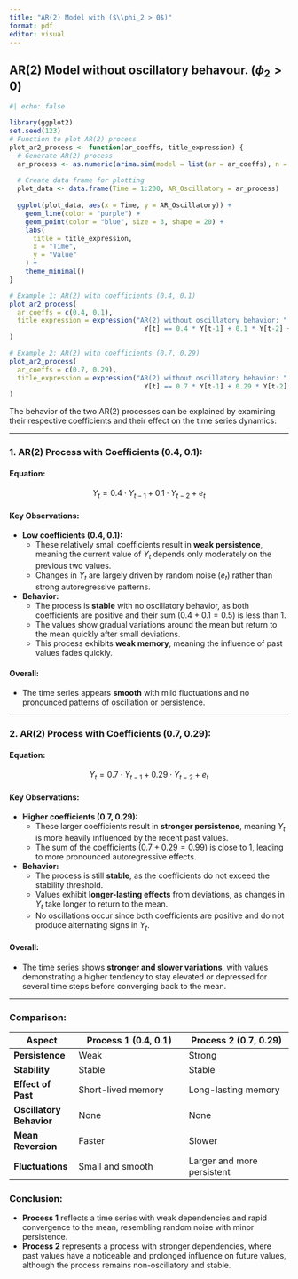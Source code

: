 ```yaml
---
title: "AR(2) Model with ($\\phi_2 > 0$)"
format: pdf
editor: visual
---
```


## AR(2) Model without oscillatory behavour. ($\phi_2 > 0$)


```r
#| echo: false

library(ggplot2)
set.seed(123)
# Function to plot AR(2) process
plot_ar2_process <- function(ar_coeffs, title_expression) {
  # Generate AR(2) process
  ar_process <- as.numeric(arima.sim(model = list(ar = ar_coeffs), n = 200))
  
  # Create data frame for plotting
  plot_data <- data.frame(Time = 1:200, AR_Oscillatory = ar_process)
  
  ggplot(plot_data, aes(x = Time, y = AR_Oscillatory)) + 
    geom_line(color = "purple") + 
    geom_point(color = "blue", size = 3, shape = 20) + 
    labs(
      title = title_expression,
      x = "Time", 
      y = "Value"
    ) +
    theme_minimal()
}

# Example 1: AR(2) with coefficients (0.4, 0.1)
plot_ar2_process(
  ar_coeffs = c(0.4, 0.1),
  title_expression = expression("AR(2) without oscillatory behavior: " ~ 
                                  Y[t] == 0.4 * Y[t-1] + 0.1 * Y[t-2] + e[t])
)

# Example 2: AR(2) with coefficients (0.7, 0.29)
plot_ar2_process(
  ar_coeffs = c(0.7, 0.29),
  title_expression = expression("AR(2) without oscillatory behavior: " ~ 
                                  Y[t] == 0.7 * Y[t-1] + 0.29 * Y[t-2] + e[t])
)

```

The behavior of the two AR(2) processes can be explained by examining their respective coefficients and their effect on the time series dynamics:

---

### **1. AR(2) Process with Coefficients (0.4, 0.1):**

#### Equation:
$$
Y_t = 0.4 \cdot Y_{t-1} + 0.1 \cdot Y_{t-2} + e_t 
$$

#### Key Observations:
- **Low coefficients (0.4, 0.1):**
  - These relatively small coefficients result in **weak persistence**, meaning the current value of $Y_t$ depends only moderately on the previous two values.
  - Changes in $Y_t$ are largely driven by random noise ($e_t$) rather than strong autoregressive patterns.

- **Behavior:**
  - The process is **stable** with no oscillatory behavior, as both coefficients are positive and their sum ($0.4 + 0.1 = 0.5$) is less than 1.
  - The values show gradual variations around the mean but return to the mean quickly after small deviations.
  - This process exhibits **weak memory**, meaning the influence of past values fades quickly.

#### Overall:
- The time series appears **smooth** with mild fluctuations and no pronounced patterns of oscillation or persistence.

---

### **2. AR(2) Process with Coefficients (0.7, 0.29):**

#### Equation:
$$
Y_t = 0.7 \cdot Y_{t-1} + 0.29 \cdot Y_{t-2} + e_t 
$$

#### Key Observations:
- **Higher coefficients (0.7, 0.29):**
  - These larger coefficients result in **stronger persistence**, meaning $Y_t$ is more heavily influenced by the recent past values.
  - The sum of the coefficients ($0.7 + 0.29 = 0.99$) is close to 1, leading to more pronounced autoregressive effects.

- **Behavior:**
  - The process is still **stable**, as the coefficients do not exceed the stability threshold.
  - Values exhibit **longer-lasting effects** from deviations, as changes in $Y_t$ take longer to return to the mean.
  - No oscillations occur since both coefficients are positive and do not produce alternating signs in $Y_t$.

#### Overall:
- The time series shows **stronger and slower variations**, with values demonstrating a higher tendency to stay elevated or depressed for several time steps before converging back to the mean.

---

### **Comparison:**
| Aspect                 | **Process 1 (0.4, 0.1)**                | **Process 2 (0.7, 0.29)**            |
|------------------------|-----------------------------------------|---------------------------------------|
| **Persistence**        | Weak                                    | Strong                                |
| **Stability**          | Stable                                  | Stable                                |
| **Effect of Past**     | Short-lived memory                     | Long-lasting memory                   |
| **Oscillatory Behavior** | None                                   | None                                  |
| **Mean Reversion**     | Faster                                 | Slower                                |
| **Fluctuations**       | Small and smooth                       | Larger and more persistent            |

### Conclusion:
- **Process 1** reflects a time series with weak dependencies and rapid convergence to the mean, resembling random noise with minor persistence.
- **Process 2** represents a process with stronger dependencies, where past values have a noticeable and prolonged influence on future values, although the process remains non-oscillatory and stable.

